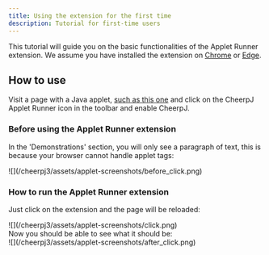 ```yaml
---
title: Using the extension for the first time
description: Tutorial for first-time users
---
```


This tutorial will guide you on the basic functionalities of the Applet Runner extension. We assume you have installed the extension on [Chrome](/cheerpj-applet-runner/getting-started/install-chrome) or [Edge](/cheerpj-applet-runner/getting-started/install-edge).

## How to use

Visit a page with a Java applet, [such as this one](http://www.neilwallis.com/projects/java/water/index.php) and click on the CheerpJ Applet Runner icon in the toolbar and enable CheerpJ.

### Before using the Applet Runner extension

In the 'Demonstrations' section, you will only see a paragraph of text, this is because your browser cannot handle applet tags:

<div class="mx-24">
	![](/cheerpj3/assets/applet-screenshots/before_click.png)
</div>

### How to run the Applet Runner extension

Just click on the extension and the page will be reloaded:

<div class="mx-60">![](/cheerpj3/assets/applet-screenshots/click.png)</div>
Now you should be able to see what it should be:
<div class="mx-24">
	![](/cheerpj3/assets/applet-screenshots/after_click.png)
</div>
